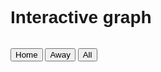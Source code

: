 # Interactive graph

<style>
  * {
    font-family: sans-serif;
  }
  #plot {
    display: flex;
    flex-direction: column;
    align-items: center;
  }

  .bar:hover {
    fill: orange;
  }

  .tooltip {
    position: absolute;
    text-align: center;
    background: #eee;
    padding: 5px;
    border: 1px solid #aaa;
    pointer-events: none;
    opacity: 0;
  }

  #controls {
    margin-bottom: 20px;
  }
</style> 

<title>Team Performance Dashboard</title>

<div id="plot">
</div>

<div id="controls">
  <button id="filter-home">Home</button>
  <button id="filter-away">Away</button>
  <button id="filter-all">All</button>
</div>

<script src="https://cdn.jsdelivr.net/npm/d3@7"></script>
<script src="scripts/myscript.js"></script>